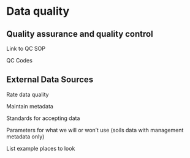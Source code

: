 # Data quality {#sec-data-quality}

## Quality assurance and quality control {#sec-quality-assurance-and-quality-control}

Link to QC SOP

QC Codes

## External Data Sources {#sec-external-data-sources}

Rate data quality

Maintain metadata

Standards for accepting data

Parameters for what we will or won't use (soils data with management metadata only)

List example places to look
